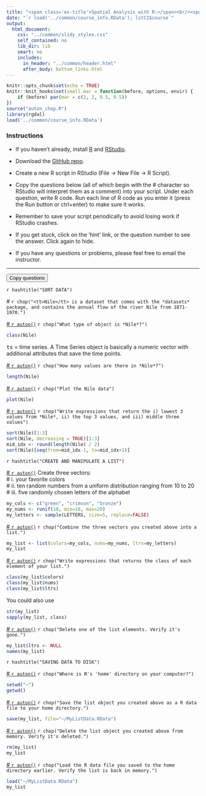 ```yaml
---
title: "<span class='ex-title'>Spatial Analysis with R:</span><br/><span class='ex-subtitle'>Exercise 4: Lists, Sorting, and Saving Data</span>"
date: "`r load('../common/course_info.RData'); lstCI$course`"
output: 
  html_document: 
    css: "../common/slidy_styles.css"
    self_contained: no
    lib_dir: lib
    smart: no
    includes:
      in_header: "../common/header.html"
      after_body: bottom_links.html
---
```


```r
knitr::opts_chunk$set(echo = TRUE)
knitr::knit_hooks$set(small.mar = function(before, options, envir) {
    if (before) par(mar = c(2, 2, 0.5, 0.5))
})
source("auton_chop.R")
library(rgdal)
load('../common/course_info.RData')
```

### Instructions

- If you haven't already, install [R](https://cran.r-project.org/) and [RStudio](https://www.rstudio.com/products/rstudio/download/). 

- Download the <a href="`r lstCI$githubrepo`" target="_blank">GitHub repo</a>. 

- Create a new R script in RStudio (File &rarr; New File &rarr; R Script). 

- Copy the questions below (all of which begin with the _#_ character so RStudio will interpret them as a comment) into your script. Under each question, write R code. Run each line of R code as you enter it (press the Run button or ctrl+enter) to make sure it works.

- Remember to save your script periodically to avoid losing work if RStudio crashes.

- If you get stuck, click on the 'hint' link, or the question number to see the answer. Click again to hide.

- If you have any questions or problems, please feel free to email the instructor.

<hr class="hrdivider">
<div class="copy-button"><button onclick="CopyToClipboard('qtn_div');return false;">Copy questions</button></div>
<div id="qtn_div" class="ex-qtn">

`r hashtitle("SORT DATA")`

\# `r chop("<tt>Nile</tt> is a dataset that comes with the *datasets* package, and contains the annual flow of the river Nile from 1871-1970.")`

<a id="qtn_zfhrcd" href="#" class="showhidelink" onclick="showHide('zfhrcd');return false;">\# `r auton()`</a> `r chop("What type of object is *Nile*?")`  

<div id="zfhrcd" class="answer-code">
```r
class(Nile)
```
<tt>ts</tt> = time series. A Time Series object is basically a numeric vector with additional attributes that save the time points.
</div>

<a id="qtn_jdaltg" href="#" class="showhidelink" onclick="showHide('jdaltg');return false;">\# `r auton()`</a> `r chop("How many values are there in *Nile*?")`  

<div id="jdaltg" class="answer-code">
```r
length(Nile)
```
</div>

<a id="qtn_wckfld" href="#" class="showhidelink" onclick="showHide('wckfld');return false;">\# `r auton()`</a> `r chop("Plot the Nile data")`  

<div id="wckfld" class="answer-code">
```r
plot(Nile)
```
</div>

<a id="qtn_fpulpd" href="#" class="showhidelink" onclick="showHide('fpulpd');return false;">\# `r auton()`</a> `r chop("Write expressions that return the i) lowest 3 values from *Nile*, ii) the top 3 values, and iii) middle three values")`  

<div id="fpulpd" class="answer-code">
```r
sort(Nile)[1:3]
sort(Nile, decreasing = TRUE)[1:3]
mid_idx <- round(length(Nile) / 2)
sort(Nile)[seq(from=mid_idx-1, to=mid_idx+1)]
```
</div>

`r hashtitle("CREATE AND MANIPULATE A LIST")`

<a id="qtn_ncnwzg" href="#" class="showhidelink" onclick="showHide('ncnwzg');return false;">\# `r auton()`</a> Create three vectors:  
\# i. your favorite colors  
\# ii. ten random numbers from a uniform distribution ranging from 10 to 20  
\# iii. five randomly chosen letters of the alphabet

<div id="ncnwzg" class="answer-code">
```r
my_cols <- c("green", "crimson", "bronze")
my_nums <- runif(10, min=10, max=20)
my_letters <- sample(LETTERS, size=5, replace=FALSE)
```
</div>


<a id="qtn_lusnod" href="#" class="showhidelink" onclick="showHide('lusnod');return false;">\# `r auton()`</a> `r chop("Combine the three vectors you created above into a list.")`  

<div id="lusnod" class="answer-code">
```r
my_list <- list(colors=my_cols, nums=my_nums, ltrs=my_letters)
my_list
```
</div>

<a id="qtn_nnkyrr" href="#" class="showhidelink" onclick="showHide('nnkyrr');return false;">\# `r auton()`</a> `r chop("Write expressions that returns the class of each element of your list.")`  

<div id="nnkyrr" class="answer-code">
```r
class(my_list$colors)
class(my_list$nums)
class(my_list$ltrs)
```

You could also use

```r
str(my_list)
sapply(my_list, class)
```
</div>

<a id="qtn_upstrl" href="#" class="showhidelink" onclick="showHide('upstrl');return false;">\# `r auton()`</a> `r chop("Delete one of the list elements. Verify it's gone.")`  

<div id="upstrl" class="answer-code">
```r
my_list$ltrs <- NULL
names(my_list)
```
</div>

`r hashtitle("SAVING DATA TO DISK")`

<a id="qtn_zenxza" href="#" class="showhidelink" onclick="showHide('zenxza');return false;">\# `r auton()`</a> `r chop("Where is R's 'home' directory on your computer?")`  

<div id="zenxza" class="answer-code">
```r
setwd("~")
getwd()
```
</div>

<a id="qtn_qsyxru" href="#" class="showhidelink" onclick="showHide('qsyxru');return false;">\# `r auton()`</a> `r chop("Save the list object you created above as a R data file to your home directory.")`  

<div id="qsyxru" class="answer-code">
```r
save(my_list, file="~/MyListData.RData")
```
</div>

<a id="qtn_xxbrob" href="#" class="showhidelink" onclick="showHide('xxbrob');return false;">\# `r auton()`</a> `r chop("Delete the list object you created above from memory. Verify it's deleted.")`  

<div id="xxbrob" class="answer-code">
```r
rm(my_list)
my_list
```
</div>

<a id="qtn_nayatk" href="#" class="showhidelink" onclick="showHide('nayatk');return false;">\# `r auton()`</a> `r chop("Load the R data file you saved to the home directory earlier. Verify the list is back in memory.")`  

<div id="nayatk" class="answer-code">
```r
load("~/MyListData.RData")
my_list
```
</div>


</div><!-- end question div -->

